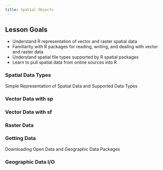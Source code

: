 ```yaml
---
title: Spatial Objects
---
```


## Lesson Goals

* Understand R representation of vector and raster spatial data
* Familiarity with R packages for reading, writing, and dealing with vector and raster data
* Understand spatial file types supported by R spatial packages
* Learn to pull spatial data from online sources into R

### Spatial Data Types
Simple Representation of Spatial Data and Supported Data Types



### Vector Data with sp

### Vector Data with sf

### Raster Data

### Getting Data 
Downloading Open Data and Geographic Data Packages

### Geographic Data I/O